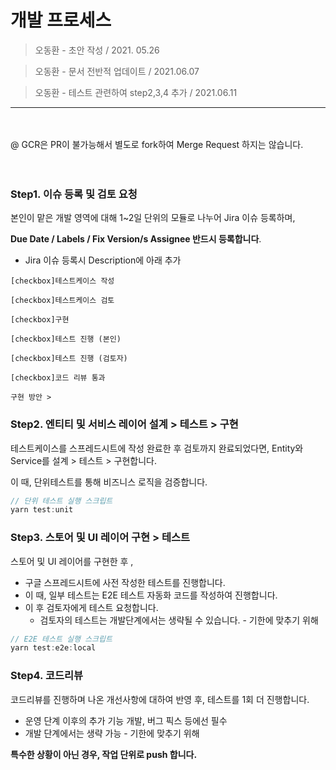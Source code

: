 
<Meta title="for 운영자 /🧐 2.0 개발 가이드/개발/프로세스" />

# 개발 프로세스

> 오동환 - 초안 작성 / 2021. 05.26

> 오동환 - 문서 전반적 업데이트 / 2021.06.07

> 오동환 - 테스트 관련하여 step2,3,4 추가 / 2021.06.11

---

<br />
<br />@ GCR은 PR이 불가능해서 별도로 fork하여 Merge Request 하지는 않습니다.

<br />
<br />
<br />

### Step1. 이슈 등록 및 검토 요청

본인이 맡은 개발 영역에 대해 1~2일 단위의 모듈로 나누어 Jira 이슈 등록하며,

**Due Date / Labels / Fix Version/s Assignee 반드시 등록합니다**.

- Jira 이슈 등록시 Description에 아래 추가

```
[checkbox]테스트케이스 작성

[checkbox]테스트케이스 검토

[checkbox]구현

[checkbox]테스트 진행 (본인)

[checkbox]테스트 진행 (검토자)

[checkbox]코드 리뷰 통과

구현 방안 >
```

### Step2. 엔티티 및 서비스 레이어 설계 > 테스트 > 구현

테스트케이스를 스프레드시트에 작성 완료한 후 검토까지 완료되었다면, Entity와 Service를 설계 > 테스트 > 구현합니다.

이 때, 단위테스트를 통해 비즈니스 로직을 검증합니다.

```javascript
// 단위 테스트 실행 스크립트
yarn test:unit
```

### Step3. 스토어 및 UI 레이어 구현 > 테스트

스토어 및 UI 레이어를 구현한 후 ,

- 구글 스프레드시트에 사전 작성한 테스트를 진행합니다.
- 이 때, 일부 테스트는 E2E 테스트 자동화 코드를 작성하여 진행합니다.
- 이 후 검토자에게 테스트 요청합니다.
  - 검토자의 테스트는 개발단계에서는 생략될 수 있습니다. - 기한에 맞추기 위해

```javascript
// E2E 테스트 실행 스크립트
yarn test:e2e:local
```

### Step4. 코드리뷰

코드리뷰를 진행하며 나온 개선사항에 대하여 반영 후, 테스트를 1회 더 진행합니다.

- 운영 단계 이후의 추가 기능 개발, 버그 픽스 등에선 필수
- 개발 단계에서는 생략 가능 - 기한에 맞추기 위해

**특수한 상황이 아닌 경우, 작업 단위로 push 합니다.**

